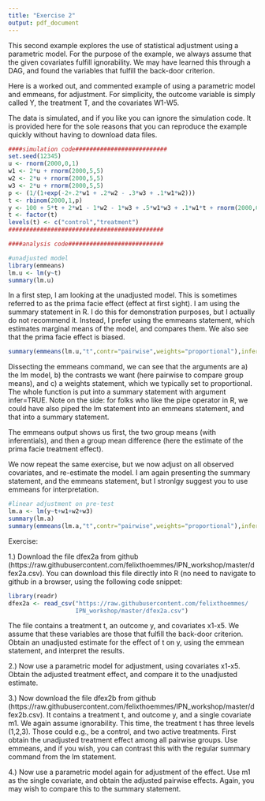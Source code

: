 ---
title: "Exercise 2"
output: pdf_document
---


This second example explores the use of statistical adjustment using a parametric model. 
For the purpose of the example, we always assume that the given covariates fulfill ignorability. 
We may have learned this through a DAG, and found the variables that fulfill the back-door criterion. 

Here is a worked out, and commented example of using a parametric model and emmeans, for adjustment. 
For simplicity, the outcome variable is simply called Y, the treatment T, and the covariates W1-W5.

The data is simulated, and if you like you can ignore the simulation code. It is provided here for the sole reasons that you can reproduce the example quickly without having to download data files. 

```{r, message=FALSE, warning=FALSE}
####simulation code##########################
set.seed(12345)
u <- rnorm(2000,0,1)
w1 <- 2*u + rnorm(2000,5,5)
w2 <- 2*u + rnorm(2000,5,5)
w3 <- 2*u + rnorm(2000,5,5)
p <- (1/(1+exp(-2+.2*w1 + .2*w2 - .3*w3 + .1*w1*w2)))
t <- rbinom(2000,1,p)
y <- 100 + 5*t + 2*w1 - 1*w2 - 1*w3 + .5*w1*w3 + .1*w1*t + rnorm(2000,0,2)
t <- factor(t)
levels(t) <- c("control","treatment")
############################################

####analysis code###########################

#unadjusted model
library(emmeans)
lm.u <- lm(y~t)
summary(lm.u)
```

In a first step, I am looking at the unadjusted model. This is sometimes referred to as the prima facie effect (effect at first sight). I am using the summary statement in R. I do this for demonstration purposes, but I actually do not recommend it. Instead, I prefer using the emmeans statement, which estimates marginal means of the model, and compares them. We also see that the prima facie effect is biased. 

```{r, message=FALSE, warning=FALSE}
summary(emmeans(lm.u,"t",contr="pairwise",weights="proportional"),infer=TRUE)
```

Dissecting the emmeans command, we can see that the arguments are a) the lm model, b) the contrasts we want (here pairwise to compare group means), and c) a weights statement, which we typically set to proportional. The whole function is put into a summary statement with argument infer=TRUE. Note on the side: for folks who like the pipe operator in R, we could have also piped the lm statement into an emmeans statement, and that into a summary statement. 

The emmeans output shows us first, the two group means (with inferentials), and then a group mean difference (here the estimate of the prima facie treatment effect). 

We now repeat the same exercise, but we now adjust on all observed covariates, and re-estimate the model. I am again presenting the summary statement, and the emmeans statement, but I stronlgy suggest you to use emmeans for interpretation. 


```{r}
#linear adjustment on pre-test
lm.a <- lm(y~t+w1+w2+w3)
summary(lm.a)
summary(emmeans(lm.a,"t",contr="pairwise",weights="proportional"),infer=TRUE)
```

Exercise:

1.) Download the file dfex2a from github (https://raw.githubusercontent.com/felixthoemmes/IPN_workshop/master/dfex2a.csv). You can download this file directly into R (no need to navigate to github in a browser, using the following code snippet:

```{r, echo=TRUE, eval=FALSE}
library(readr)
dfex2a <- read_csv("https://raw.githubusercontent.com/felixthoemmes/
                   IPN_workshop/master/dfex2a.csv")
```


The file contains a treatment t, an outcome y, and covariates x1-x5. We assume that these variables are those that fulfill the back-door criterion. Obtain an unadjusted estimate for the effect of t on y, using the emmean statement, and interpret the results. 

2.) Now use a parametric model for adjustment, using covariates x1-x5. Obtain the adjusted treatment effect, and compare it to the unadjusted estimate. 

3.) Now download the file dfex2b from github (https://raw.githubusercontent.com/felixthoemmes/IPN_workshop/master/dfex2b.csv). It contains a treatment t, and outcome y, and a single covariate m1. We again assume ignorability. This time, the treatment t has three levels (1,2,3). Those could e.g., be a control, and two active treatments. First obtain the unadjusted treatment effect among all pairwise groups. Use emmeans, and if you wish, you can contrast this with the regular summary command from the lm statement. 

4.) Now use a parametric model again for adjustment of the effect. Use m1 as the single covariate, and obtain the adjusted pairwise effects. Again, you may wish to compare this to the summary statement. 
